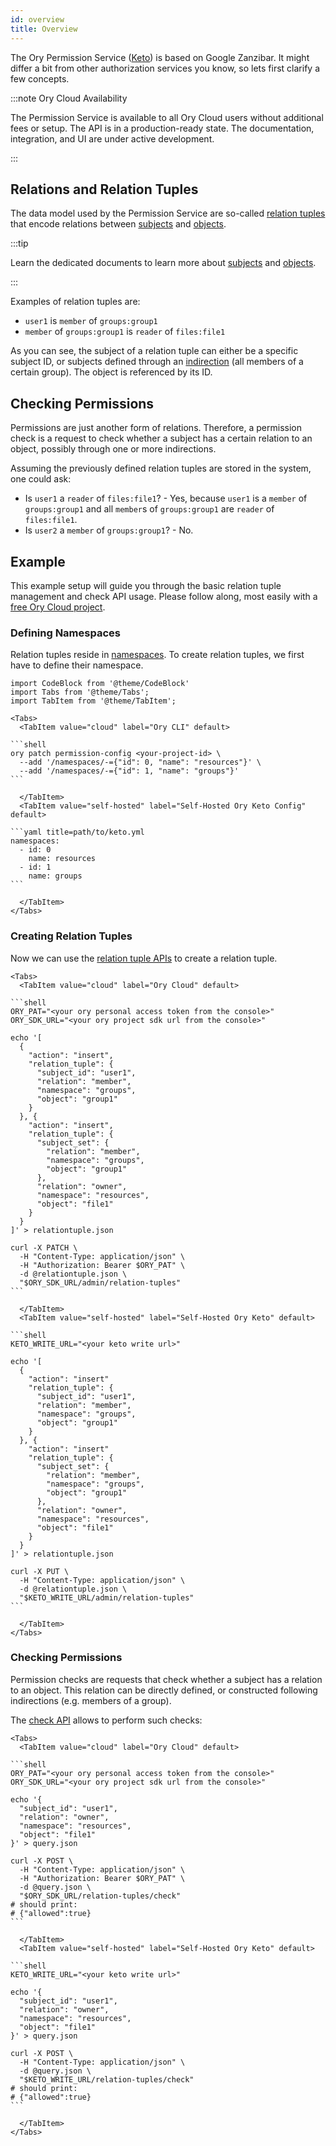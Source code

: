 ```yaml
---
id: overview
title: Overview
---
```


The Ory Permission Service ([Keto](https://github.com/ory/keto)) is based on Google Zanzibar. It might differ a bit from
other authorization services you know, so lets first clarify a few concepts.

:::note Ory Cloud Availability

The Permission Service is available to all Ory Cloud users without additional fees or setup. The API is in a production-ready state. The documentation, integration, and UI are under active development.

:::

## Relations and Relation Tuples

The data model used by the Permission Service are so-called [relation tuples](/keto/concepts/relation-tuples.mdx) that encode relations between [subjects](/keto/concepts/subjects.mdx) and [objects](/keto/concepts/objects.mdx).

:::tip

Learn the dedicated documents to learn more about [subjects](/keto/concepts/subjects.mdx) and [objects](/keto/concepts/objects.mdx).

:::

Examples of relation tuples are:

- `user1` is `member` of `groups:group1`
- `member` of `groups:group1` is `reader` of `files:file1`

As you can see, the subject of a relation tuple can either be a specific subject ID, or subjects defined through an [indirection](https://en.wikipedia.org/wiki/Indirection)
(all members of a certain group). The object is referenced by its ID.

## Checking Permissions

Permissions are just another form of relations. Therefore, a permission check is a request to check whether a subject has a
certain relation to an object, possibly through one or more indirections.

Assuming the previously defined relation tuples are stored in the system, one could ask:

- Is `user1` a `reader` of `files:file1`? - Yes, because `user1` is a `member` of `groups:group1` and all `member`s of `groups:group1` are `reader` of `files:file1`.
- Is `user2` a `member` of `groups:group1`? - No.

## Example

This example setup will guide you through the basic relation tuple management and check API usage. Please follow along, most easily with a [free Ory Cloud project](../console/create-project.mdx).

### Defining Namespaces

Relation tuples reside in [namespaces](/keto/concepts/namespaces.mdx). To create relation tuples, we first have to define their namespace.

````mdx-code-block
import CodeBlock from '@theme/CodeBlock'
import Tabs from '@theme/Tabs';
import TabItem from '@theme/TabItem';

<Tabs>
  <TabItem value="cloud" label="Ory CLI" default>

```shell
ory patch permission-config <your-project-id> \
  --add '/namespaces/-={"id": 0, "name": "resources"}' \
  --add '/namespaces/-={"id": 1, "name": "groups"}'
```

  </TabItem>
  <TabItem value="self-hosted" label="Self-Hosted Ory Keto Config" default>

```yaml title=path/to/keto.yml
namespaces:
  - id: 0
    name: resources
  - id: 1
    name: groups
```

  </TabItem>
</Tabs>
````

### Creating Relation Tuples

Now we can use the [relation tuple APIs](/reference/api.mdx#operation/createRelationTuple) to create a relation tuple.

````mdx-code-block
<Tabs>
  <TabItem value="cloud" label="Ory Cloud" default>

```shell
ORY_PAT="<your ory personal access token from the console>"
ORY_SDK_URL="<your ory project sdk url from the console>"

echo '[
  {
    "action": "insert",
    "relation_tuple": {
      "subject_id": "user1",
      "relation": "member",
      "namespace": "groups",
      "object": "group1"
    }
  }, {
    "action": "insert",
    "relation_tuple": {
      "subject_set": {
        "relation": "member",
        "namespace": "groups",
        "object": "group1"
      },
      "relation": "owner",
      "namespace": "resources",
      "object": "file1"
    }
  }
]' > relationtuple.json

curl -X PATCH \
  -H "Content-Type: application/json" \
  -H "Authorization: Bearer $ORY_PAT" \
  -d @relationtuple.json \
  "$ORY_SDK_URL/admin/relation-tuples"
```

  </TabItem>
  <TabItem value="self-hosted" label="Self-Hosted Ory Keto" default>

```shell
KETO_WRITE_URL="<your keto write url>"

echo '[
  {
    "action": "insert"
    "relation_tuple": {
      "subject_id": "user1",
      "relation": "member",
      "namespace": "groups",
      "object": "group1"
    }
  }, {
    "action": "insert"
    "relation_tuple": {
      "subject_set": {
        "relation": "member",
        "namespace": "groups",
        "object": "group1"
      },
      "relation": "owner",
      "namespace": "resources",
      "object": "file1"
    }
  }
]' > relationtuple.json

curl -X PUT \
  -H "Content-Type: application/json" \
  -d @relationtuple.json \
  "$KETO_WRITE_URL/admin/relation-tuples"
```

  </TabItem>
</Tabs>
````

### Checking Permissions

Permission checks are requests that check whether a subject has a relation to an object.
This relation can be directly defined, or constructed following indirections (e.g. members of a group).

The [check API](/reference/api.mdx#operation/postCheck) allows to perform such checks:

````mdx-code-block
<Tabs>
  <TabItem value="cloud" label="Ory Cloud" default>

```shell
ORY_PAT="<your ory personal access token from the console>"
ORY_SDK_URL="<your ory project sdk url from the console>"

echo '{
  "subject_id": "user1",
  "relation": "owner",
  "namespace": "resources",
  "object": "file1"
}' > query.json

curl -X POST \
  -H "Content-Type: application/json" \
  -H "Authorization: Bearer $ORY_PAT" \
  -d @query.json \
  "$ORY_SDK_URL/relation-tuples/check"
# should print:
# {"allowed":true}
```

  </TabItem>
  <TabItem value="self-hosted" label="Self-Hosted Ory Keto" default>

```shell
KETO_WRITE_URL="<your keto write url>"

echo '{
  "subject_id": "user1",
  "relation": "owner",
  "namespace": "resources",
  "object": "file1"
}' > query.json

curl -X POST \
  -H "Content-Type: application/json" \
  -d @query.json \
  "$KETO_WRITE_URL/relation-tuples/check"
# should print:
# {"allowed":true}
```

  </TabItem>
</Tabs>
````

